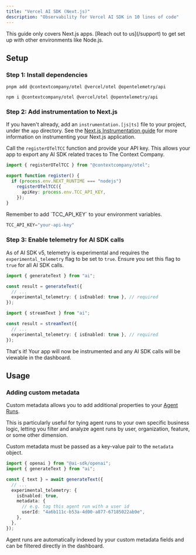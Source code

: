 ```yaml
---
title: "Vercel AI SDK (Next.js)"
description: "Observability for Vercel AI SDK in 10 lines of code"
---
```


<Note>
  This guide only covers Next.js apps. [Reach out to us](/support) to get set up with other environments like Node.js.
</Note>

## Setup

### Step 1: Install dependencies

<CodeGroup>

```Title pnpm
pnpm add @contextcompany/otel @vercel/otel @opentelemetry/api
```


```Title npm
npm i @contextcompany/otel @vercel/otel @opentelemetry/api
```

</CodeGroup>

### Step 2: Add instrumentation to Next.js

If you haven't already, add an `instrumentation.[js|ts]` file to your project, under the `app` directory. See the [Next.js Instrumentation guide](https://nextjs.org/docs/app/guides/instrumentation) for more information on instrumenting your Next.js application.

Call the `registerOTelTCC` function and provide your API key. This allows your app to export any AI SDK related traces to The Context Company.

```typescript instrumentation.ts
import { registerOTelTCC } from "@contextcompany/otel";

export function register() {
  if (process.env.NEXT_RUNTIME === "nodejs")
    registerOTelTCC({
      apiKey: process.env.TCC_API_KEY,
    });
}
```

<Note>
  Remember to add `TCC_API_KEY` to your environment variables.
</Note>

```typescript .env.local
TCC_API_KEY="your-api-key"
```

### Step 3: Enable telemetry for AI SDK calls

As of AI SDK v5, telemetry is experimental and requires the `experimental_telemetry` flag to be set to `true`. Ensure you set this flag to `true` for all AI SDK calls.

<CodeGroup>

```typescript generateText
import { generateText } from "ai";

const result = generateText({
  // ...
  experimental_telemetry: { isEnabled: true }, // required
});
```


```typescript streamText
import { streamText } from "ai";

const result = streamText({
  // ...
  experimental_telemetry: { isEnabled: true }, // required
});
```

</CodeGroup>

That's it! Your app will now be instrumented and any AI SDK calls will be viewable in the dashboard.

## Usage

### Adding custom metadata

Custom metadata allows you to add additional properties to your [Agent Runs](/concepts#agent-runs).

This is particularly useful for tying agent runs to your own specific business logic, letting you filter and analyze agent runs by user, organization, feature, or some other dimension.

Custom metadata must be passed as a key-value pair to the `metadata` object.

```typescript route.ts
import { openai } from "@ai-sdk/openai";
import { generateText } from "ai";

const { text } = await generateText({
  // ...
  experimental_telemetry: {
    isEnabled: true,
    metadata: {
      // e.g. tag this agent run with a user id
      userId: "4a6b111c-b53a-4d00-a877-67185022ab9e",
    },
  },
});
```

Agent runs are automatically indexed by your custom metadata fields and can be filtered directly in the dashboard.